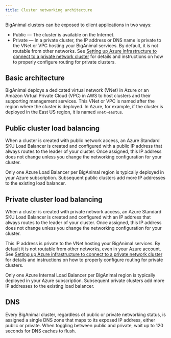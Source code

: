 ```yaml
---
title: Cluster networking architecture
---
```


BigAnimal clusters can be exposed to client applications in two ways:

-   Public — The cluster is available on the Internet.
-   Private — In a private cluster, the IP address or DNS name is private to the VNet or VPC hosting your BigAnimal services. By default, it is not routable from other networks. See [Setting up Azure infrastructure to connect to a private network cluster](../../using_cluster/02_connecting_your_cluster/#setting-up-azure-infrastructure-to-connect-to-a-private-network-cluster) for details and instructions on how to properly configure routing for private clusters.

<!-- Need to change the above link to the parent topic of connecting to your clusters -->

## Basic architecture

BigAnimal deploys a dedicated virtual network (VNet) in Azure or an Amazon Virtual Private Cloud (VPC) in AWS to host clusters and their supporting management services. This VNet or VPC is named after the region where the cluster is deployed. 
In Azure, for example, if the cluster is deployed in the East US region, it is named `vnet-eastus`.


## Public cluster load balancing

When a cluster is created with public network access, an Azure
Standard SKU Load Balancer is created and configured with a public IP
address that always routes to the leader of your cluster. Once
assigned, this IP address does not change unless you change the
networking configuration for your cluster.

Only one Azure Load Balancer per BigAnimal region is typically deployed in your Azure
subscription. Subsequent public clusters add more
IP addresses to the existing load balancer.

## Private cluster load balancing

When a cluster is created with private network access, an Azure
Standard SKU Load Balancer is created and configured with an IP
address that always routes to the leader of your cluster. Once
assigned, this IP address does not change unless you change the
networking configuration for your cluster.

This IP address is private to the VNet hosting your BigAnimal
services. By default it is not routable from other networks, even in
your Azure account. See [Setting up Azure infrastructure to connect to a private network cluster](../../using_cluster/02_connecting_your_cluster/#setting-up-azure-infrastructure-to-connect-to-a-private-network-cluster) for details and instructions
on how to properly configure routing for private clusters.

Only one Azure Internal Load Balancer per BigAnimal region is typically deployed in your
Azure subscription. Subsequent private clusters add more IP addresses to the existing load balancer.

## DNS

Every BigAnimal cluster, regardless of public or private networking
status, is assigned a single DNS zone that maps to its exposed IP
address, either public or private. When toggling between public and
private, wait up to 120 seconds for DNS caches to flush.


